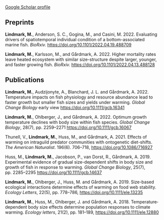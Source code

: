 [Google Scholar profile](https://scholar.google.se/citations?user=X-rwWCcAAAAJ&hl=en)

## Preprints

**Lindmark, M.**, Anderson, S. C., Gogina, M., and Casini, M. 2022. Evaluating drivers of spatiotemporal individual condition of a bottom-associated marine fish. *BioRxiv.* <https://doi.org/10.1101/2022.04.19.488709>

**Lindmark, M.**, Karlsson, M., and Gårdmark, A. 2022. Higher mortality rates leave heated ecosystem with similar size-structure despite larger, younger, and faster growing fish. *BioRxiv.* <https://doi.org/10.1101/2022.04.13.488128>


## Publications

**Lindmark, M.**, Audzijonyte, A., Blanchard, J. L. and Gårdmark, A. 2022. Temperature impacts on fish physiology and resource abundance lead to faster growth but smaller fish sizes and yields under warming. *Global Change Biology* early view <https://doi.org/10.1111/gcb.16341>
    
**Lindmark, M.**, Ohlberger, J., and Gårdmark, A. 2022. Optimum growth temperature declines with body size within fish species. *Global Change Biology*, 28(7), pp. 2259–2271 <https://doi.org/10.1111/gcb.16067>

Thunell, V., **Lindmark, M.**, Huss, M., and Gårdmark, A. 2021. Effects of warming on intraguild predator communities with ontogenetic diet-shifts. *The American Naturalist*. 196(6). 706–718, <https://doi.org/10.1086/716927>

Huss, M., **Lindmark, M.**, Jacobson, P., van Dorst, R., Gårdmark, A. 2019. Experimental evidence of gradual size-dependent shifts in body size and growth of fish in response to warming. *Global Change Biology*, 25(7), pp. 2285–2295 <https://doi.org/10.1111/gcb.14637>

**Lindmark, M.**, Ohlberger, J., Huss, M. and Gårdmark, A. 2019. Size-based ecological interactions determine effects of warming on food web stability. *Ecology Letters*, 22(5), pp. 778–786, <https://doi.org/10.1111/ele.13235>

**Lindmark, M.**, Huss, M., Ohlberger, J. and Gårdmark, A. 2018. Temperature‐dependent
body size effects determine population responses to climate warming. *Ecology letters*,
21(2), pp. 181–189, <https://doi.org/10.1111/ele.12880>